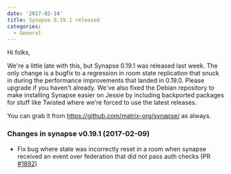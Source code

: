 ```yaml
---
date: '2017-02-14'
title: Synapse 0.19.1 released
categories:
  - General
---
```


Hi folks,

We're a little late with this, but Synapse 0.19.1 was released last week. The only change is a bugfix to a regression in room state replication that snuck in during the performance improvements that landed in 0.19.0. Please upgrade if you haven't already. We've also fixed the Debian repository to make installing Synapse easier on Jessie by including backported packages for stuff like Twisted where we're forced to use the latest releases.

You can grab it from <a href="https://github.com/matrix-org/synapse/">https://github.com/matrix-org/synapse/</a> as always.
<h3></h3>
<h3>Changes in synapse v0.19.1 (2017-02-09)</h3>
<ul>
 	<li>Fix bug where state was incorrectly reset in a room when synapse received an event over federation that did not pass auth checks (PR <a class="issue-link js-issue-link" href="https://github.com/matrix-org/synapse/pull/1892" data-url="https://github.com/matrix-org/synapse/issues/1892" data-id="206218885" data-error-text="Failed to load issue title" data-permission-text="Issue title is private">#1892</a>)</li>
</ul>
